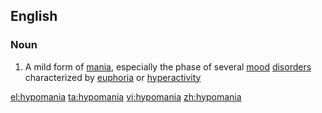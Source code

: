 ==English==

===Noun===
{{wikipedia}}
{{en-noun}}

#{{medicine}} A mild form of [[mania]], especially the phase of several [[mood]] [[disorder]]s characterized by [[euphoria]] or [[hyperactivity]]

[[el:hypomania]]
[[ta:hypomania]]
[[vi:hypomania]]
[[zh:hypomania]]